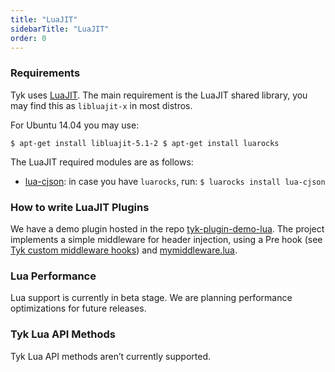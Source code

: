 ```yaml
---
title: "LuaJIT"
sidebarTitle: "LuaJIT"
order: 0
---
```


### Requirements

Tyk uses [LuaJIT](http://luajit.org/). The main requirement is the LuaJIT shared library, you may find this as `libluajit-x` in most distros.

For Ubuntu 14.04 you may use:

`$ apt-get install libluajit-5.1-2
$ apt-get install luarocks`

The LuaJIT required modules are as follows:

*   [lua-cjson](https://github.com/mpx/lua-cjson): in case you have `luarocks`, run: `$ luarocks install lua-cjson`

### How to write LuaJIT Plugins

We have a demo plugin hosted in the repo [tyk-plugin-demo-lua](https://github.com/TykTechnologies/tyk-plugin-demo-lua). The project implements a simple middleware for header injection, using a Pre hook (see [Tyk custom middleware hooks](/plugins/supported-languages/javascript-middleware/middleware-scripting-guide)) and [mymiddleware.lua](https://github.com/TykTechnologies/tyk-plugin-demo-lua/blob/master/mymiddleware.lua).
### Lua Performance
Lua support is currently in beta stage. We are planning performance optimizations for future releases.
### Tyk Lua API Methods
Tyk Lua API methods aren’t currently supported.
